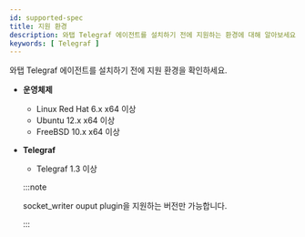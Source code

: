 ```yaml
---
id: supported-spec
title: 지원 환경
description: 와탭 Telegraf 에이전트를 설치하기 전에 지원하는 환경에 대해 알아보세요.
keywords: [ Telegraf ]
---
```


와탭 Telegraf 에이전트를 설치하기 전에 지원 환경을 확인하세요. 

* **운영체제**

  * Linux Red Hat 6.x x64 이상
  * Ubuntu 12.x x64 이상
  * FreeBSD 10.x x64 이상

* **Telegraf**

  * Telegraf 1.3 이상 

  :::note
  
  socket_writer ouput plugin을 지원하는 버전만 가능합니다.
  
  :::